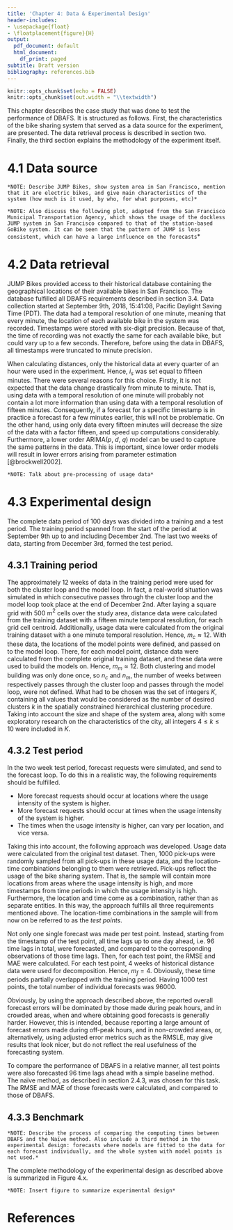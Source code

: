 ```yaml
---
title: 'Chapter 4: Data & Experimental Design'
header-includes:
- \usepackage{float}
- \floatplacement{figure}{H}
output:
  pdf_document: default
  html_document:
    df_print: paged
subtitle: Draft version
bibliography: references.bib
---
```


```r
knitr::opts_chunk$set(echo = FALSE)
knitr::opts_chunk$set(out.width = "\\textwidth")
```

This chapter describes the case study that was done to test the performance of DBAFS. It is structured as follows. First, the characteristics of the bike sharing system that served as a data source for the experiment, are presented. The data retrieval process is described in section two. Finally, the third section explains the methodology of the experiment itself.

# 4.1 Data source
`*NOTE: Describe JUMP Bikes, show system area in San Francisco, mention that it are electric bikes, and give main characteristics of the system (how much is it used, by who, for what purposes, etc)*`

`*NOTE: Also discuss the following plot, adapted from the San Francisco Municipal Transportation Agency, which shows the usage of the dockless JUMP system in San Francisco compared to that of the station-based GoBike system. It can be seen that the pattern of JUMP is less consistent, which can have a large influence on the forecasts`*

# 4.2 Data retrieval
JUMP Bikes provided access to their historical database containing the geographical locations of their available bikes in San Francisco. The database fulfilled all DBAFS requirements described in section 3.4. Data collection started at September 9th, 2018, 15:41:08, Pacific Daylight Saving Time (PDT). The data had a temporal resolution of one minute, meaning that every minute, the location of each available bike in the system was recorded. Timestamps were stored with six-digit precision. Because of that, the time of recording was not exactly the same for each available bike, but could vary up to a few seconds. Therefore, before using the data in DBAFS, all timestamps were truncated to minute precision.

When calculating distances, only the historical data at every quarter of an hour were used in the experiment. Hence, $i_{s}$ was set equal to fifteen minutes. There were several reasons for this choice. Firstly, it is not expected that the data change drastically from minute to minute. That is, using data with a temporal resolution of one minute will probably not contain a lot more information than using data with a temporal resolution of fifteen minutes. Consequently, if a forecast for a specific timestamp is in practice a forecast for a few minutes earlier, this will not be problematic. On the other hand, using only data every fifteen minutes will decrease the size of the data with a factor fifteen, and speed up computations considerably. Furthermore, a lower order ARIMA($p$, $d$, $q$) model can be used to capture the same patterns in the data. This is important, since lower order models will result in lower errors arising from parameter estimation [@brockwell2002].

`*NOTE: Talk about pre-processing of usage data*`

# 4.3 Experimental design
The complete data period of 100 days was divided into a training and a test period. The training period spanned from the start of the period at September 9th up to and including December 2nd. The last two weeks of data, starting from December 3rd, formed the test period.

## 4.3.1 Training period
The approximately 12 weeks of data in the training period were used for both the cluster loop and the model loop. In fact, a real-world situation was simulated in which consecutive passes through the cluster loop and the model loop took place at the end of December 2nd. After laying a square grid with 500 m$^{2}$ cells over the study area, distance data were calculated from the training dataset with a fifteen minute temporal resolution, for each grid cell centroid. Additionally, usage data were calculated from the original training dataset with a one minute temporal resolution. Hence, $m_{c} \approx 12$. With these data, the locations of the model points were defined, and passed on to the model loop. There, for each model point, distance data were calculated from the complete original training dataset, and these data were used to build the models on. Hence, $m_{m} \approx 12$. Both clustering and model building was only done once, so $n_{c}$ and $n_{m}$, the number of weeks between respectively passes through the cluster loop and passes through the model loop, were not defined. What had to be chosen was the set of integers $K$, containing all values that would be considered as the number of desired clusters $k$ in the spatially constrained hierarchical clustering procedure. Taking into account the size and shape of the system area, along with some exploratory research on the characteristics of the city, all integers $4 \leq k \leq 10$ were included in $K$.

## 4.3.2 Test period
In the two week test period, forecast requests were simulated, and send to the forecast loop. To do this in a realistic way, the following requirements should be fulfilled.

* More forecast requests should occur at locations where the usage intensity of the system is higher.
* More forecast requests should occur at times when the usage intensity of the system is higher.
* The times when the usage intensity is higher, can vary per location, and vice versa.

Taking this into account, the following approach was developed. Usage data were calculated from the original test dataset. Then, 1000 pick-ups were randomly sampled from all pick-ups in these usage data, and the location-time combinations belonging to them were retrieved. Pick-ups reflect the usage of the bike sharing system. That is, the sample will contain more locations from areas where the usage intensity is high, and more timestamps from time periods in which the usage intensity is high. Furthermore, the location and time come as a combination, rather than as separate entities. In this way, the approach fulfills all three requirements mentioned above. The location-time combinations in the sample will from now on be referred to as the *test points*.

Not only one single forecast was made per test point. Instead, starting from the timestamp of the test point, all time lags up to one day ahead, i.e. 96 time lags in total, were forecasted, and compared to the corresponding observations of those time lags. Then, for each test point, the RMSE and MAE were calculated. For each test point, 4 weeks of historical distance data were used for decomposition. Hence, $m_{f} = 4$. Obviously, these time periods partially overlapped with the training period. Having 1000 test points, the total number of individual forecasts was 96000.

Obviously, by using the approach described above, the reported overall forecast errors will be dominated by those made during peak hours, and in crowded areas, when and where obtaining good forecasts is generally harder. However, this is intended, because reporting a large amount of forecast errors made during off-peak hours, and in non-crowded areas, or, alternatively, using adjusted error metrics such as the RMSLE, may give results that look nicer, but do not reflect the real usefulness of the forecasting system.

To compare the performance of DBAFS in a relative manner, all test points were also forecasted 96 time lags ahead with a simple baseline method. The naïve method, as described in section 2.4.3, was chosen for this task. The RMSE and MAE of those forecasts were calculated, and compared to those of DBAFS.

## 4.3.3 Benchmark
`*NOTE: Describe the process of comparing the computing times between DBAFS and the Naïve method. Also include a third method in the experimental design: forecasts where models are fitted to the data for each forecast individually, and the whole system with model points is not used.*`

The complete methodology of the experimental design as described above is summarized in Figure 4.x.

`*NOTE: Insert figure to summarize experimental design*`

\newpage

# References